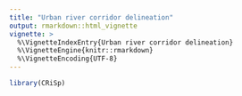 ```yaml
---
title: "Urban river corridor delineation"
output: rmarkdown::html_vignette
vignette: >
  %\VignetteIndexEntry{Urban river corridor delineation}
  %\VignetteEngine{knitr::rmarkdown}
  %\VignetteEncoding{UTF-8}
---
```


```r
library(CRiSp)
```
